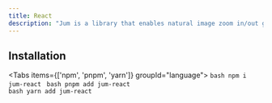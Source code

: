 ```yaml
---
title: React
description: "Jum is a library that enables natural image zoom in/out gestures."
---
```



## Installation
<Tabs items={['npm', 'pnpm', 'yarn']} groupId="language">
  <Tab value="npm">
    ```bash
    npm i jum-react
    ```
  </Tab>
  <Tab value="pnpm">
    ```bash
    pnpm add jum-react
    ```  
  </Tab>
  <Tab value="yarn">
    ```bash
    yarn add jum-react
    ```
  </Tab>
</Tabs>